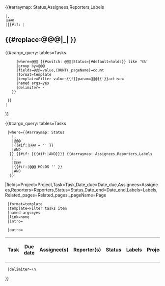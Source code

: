 <div class="kanban-filters">{{#arraymap: Status,Assignees,Reporters,Labels
 |,
 |@@@
 |{{#if: {{{@@@|}}}|<h2>{{#replace:@@@|_|&nbsp;}}</h2> <!--

--><div>{{#cargo_query: tables=Tasks
      |where=@@@ {{#switch: @@@|Status=|#default=holds}} like '%%'
      |group by=@@@
      |fields=@@@=value,COUNT(_pageName)=count
      |format=template
      |template=Filter values{{!}}param=@@@{{!}}active={{{@@@}}}
      |named args=yes
      |delimiter=&#32;&middot;&#32;
    }}</div>
  }}
 |
}}
</div><!--

-->{{#cargo_query: tables=Tasks
  |where={{#arraymap: Status
    |,
    |@@@
    |{{#if:{{{@@@|}}}|@@@ = '{{{@@@|}}}' }} 
    |AND 
   }} {{#if: {{{Assignees|}}}{{{Reporters|}}}{{{Labels|}}}{{{Related_pages|}}}|{{#if:{{{Status|}}}|AND}}}} {{#arraymap: Assignees,Reporters,Labels
    |,
    |@@@
    |{{#if:{{{@@@|}}}|@@@ HOLDS '{{{@@@|}}}' }}
    |AND
   }}
|fields=Project=Project,Task=Task,Date_due=Date_due,Assignees=Assignees,Reporters=Reporters,Status=Status,Date_end=Date_end,Labels=Labels,Related_pages=Related_pages,_pageName=Page
  |format=template
  |template=Filter tasks item
  |named args=yes
  |link=none
  |intro=<table class="wikitable sortable kanban" width="100%">
<tr>
<th>Task</th>
<th>Due date</th>
<th>Assignee(s)</th>
<th>Reporter(s)</th>
<th>Status</th>
<th>Labels</th>
<th>Project</th>
</tr>
  |outro=</table>
  |delimiter=\n
}}
<noinclude></noinclude>
